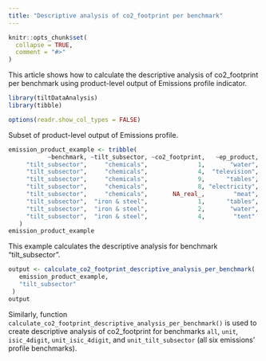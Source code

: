 ```yaml
---
title: "Descriptive analysis of co2_footprint per benchmark"
---
```


```r
knitr::opts_chunk$set(
  collapse = TRUE,
  comment = "#>"
)
```

This article shows how to calculate the descriptive analysis of co2_footprint per
benchmark using product-level output of Emissions profile indicator.

```r
library(tiltDataAnalysis)
library(tibble)

options(readr.show_col_types = FALSE)
```

Subset of product-level output of Emissions profile.

```r
emission_product_example <- tribble(
           ~benchmark, ~tilt_subsector, ~co2_footprint,   ~ep_product,
     "tilt_subsector",     "chemicals",              1,       "water",
     "tilt_subsector",     "chemicals",              4,  "television",
     "tilt_subsector",     "chemicals",              9,      "tables",
     "tilt_subsector",     "chemicals",              8, "electricity",
     "tilt_subsector",     "chemicals",       NA_real_,        "meat",
     "tilt_subsector",  "iron & steel",              1,      "tables",
     "tilt_subsector",  "iron & steel",              2,       "water",
     "tilt_subsector",  "iron & steel",              4,        "tent"
   )
emission_product_example
```

This example calculates the descriptive analysis for benchmark "tilt_subsector".
 
```r
output <- calculate_co2_footprint_descriptive_analysis_per_benchmark(
   emission_product_example,
   "tilt_subsector"
 )
output
```

Similarly, function `calculate_co2_footprint_descriptive_analysis_per_benchmark()`
is used to create descriptive analysis of co2_footprint for benchmarks `all`, 
`unit`, `isic_4digit`, `unit_isic_4digit`, and `unit_tilt_subsector` (all six
emissions' profile benchmarks).

